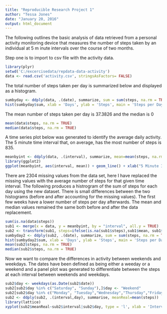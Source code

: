 ```yaml
---
title: "Reproducible Research Project 1"
author: "Tessa Jones"
date: "January 20, 2016"
output: html_document
---
```


The following outlines the basic analysis of data retrieved from a personal activity monitoring device that measures the number of steps taken by an individual at 5 m inute intervals over the course of two months. 

Step one is to import to csv file with the activity data.

```r
library(plyr)
setwd('C:/excercisedata/repdata-data-activity')
data <- read.csv('activity.csv', stringsAsFactors= FALSE)
```

The total number of steps taken per day is summarized below and displayed as a histogram.

```r
sumbyday <- ddply(data, .(date), summarize, sum = sum(steps, na.rm = TRUE))
hist(sumbyday$sum, xlab = 'Days', ylab = 'Steps', main = 'Steps per Day')
```

The mean number of steps taken per day is 37.3826 and the median is 0

```r
mean(data$steps, na.rm = TRUE)
median(data$steps, na.rm = TRUE)
```

A time series plot below was generated to identify the average daily activity.  The 5 minute time interval that, on average, has the most number of steps is 835.  

```r
meanbyint <- ddply(data, .(interval), summarize, mean=mean(steps, na.rm = TRUE))
library(ggplot2)
ggplot(meanbyint, aes(interval, mean)) + geom_line() + xlab("5 Minute Interval of Day") + ylab("Number of Steps")
```

There are 2304 missing values from the data set, here I have replaced the missing values with the average number of steps for that given time interval. The following produces a histrogram of the sum of steps for each day using the new dataset.  There is small differences between the two histograms (before and after accounting for the missing values). The first few weeks have a lower number of steps per day afterwards.  The mean and median values remained the same both before and after the data replacement.
```r
sum(is.na(data$steps))
sub1 <- merge(x = data, y = meanbyint, by = "interval", all.y = TRUE)
sub2 <- transform(sub1, steps=ifelse(is.na(sub1$steps),sub1$mean, sub1$steps))
sumbyday2 <- ddply(sub2, .(date), summarize, sum = sum(steps, na.rm = TRUE))
hist(sumbyday2$sum, xlab = 'Days', ylab = 'Steps', main = 'Steps per Day')
mean(sub2$steps, na.rm = TRUE)
median(sub2$steps, na.rm = TRUE)
```

Now we want to compare the differences in activity between weekends and weekdays.  The dates have been defined as being either a weeday or a weekend and a panel plot was generated to differentiate between the steps at each interval between weekends and weekdays.  
```r
sub2$day <- weekdays(as.Date(sub2$date))
sub2[sub2$day %in% c("Saturday", "Sunday"),]$day <- "Weekend"
sub2[sub2$day %in% c("Monday", "Tuesday","Wednesday","Thursday","Friday"),]$day <- "Weekday"
sub2 <- ddply(sub2, .(interval,day), summarise, meanReal=mean(steps))
library(lattice)
xyplot(sub2$meanReal~sub2$interval|sub2$day, type = 'l', xlab = 'Interval', ylab = 'Mean')
```


